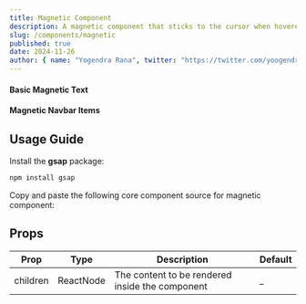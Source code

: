```yaml
---
title: Magnetic Component
description: A magnetic component that sticks to the cursor when hovered.
slug: /components/magnetic
published: true
date: 2024-11-26
author: { name: "Yogendra Rana", twitter: "https://twitter.com/yoogendra_rana" }
---
```


#### Basic Magnetic Text
<ComponentCodePreview category="examples" name="magnetic-basic" />

#### Magnetic Navbar Items
<ComponentCodePreview category="examples" name="magnetic-navbar-items" />

## Usage Guide

Install the **gsap** package:
```bash
npm install gsap
```

Copy and paste the following core component source for magnetic component:
<ComponentSource category="components" name="magnetic" />

## Props

| Prop         | Type              | Description                                             | Default |
| -----------  | ----------------- | ------------------------------------------------------- | ------- |
| children     | ReactNode         | The content to be rendered inside the component         | _       |